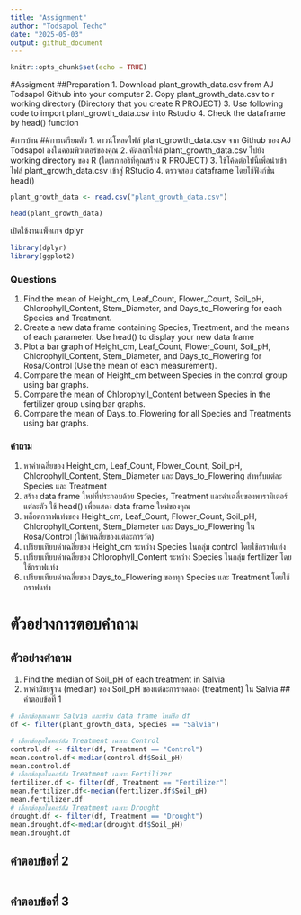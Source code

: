 ---
title: "Assignment"
author: "Todsapol Techo"
date: "2025-05-03"
output: github_document
---

```{r setup, include=FALSE}
knitr::opts_chunk$set(echo = TRUE)
```

#Assigment
##Preparation
1. Download plant_growth_data.csv from AJ Todsapol Github into your computer
2. Copy plant_growth_data.csv to r working directory (Directory that you create R PROJECT)
3. Use following code to import plant_growth_data.csv into Rstudio
4. Check the dataframe by head() function

#การบ้าน
##การเตรียมตัว
1. ดาวน์โหลดไฟล์ plant_growth_data.csv จาก Github ของ AJ Todsapol ลงในคอมพิวเตอร์ของคุณ
2. คัดลอกไฟล์ plant_growth_data.csv ไปยัง working directory ของ R (ไดเรกทอรีที่คุณสร้าง R PROJECT)
3. ใช้โค้ดต่อไปนี้เพื่อนำเข้าไฟล์ plant_growth_data.csv เข้าสู่ RStudio
4. ตรวจสอบ dataframe โดยใช้ฟังก์ชัน head()

```{r}
plant_growth_data <- read.csv("plant_growth_data.csv")
```
```{r}
head(plant_growth_data)
```
เปิดใช้งานแพ็คเกจ dplyr
```{r}
library(dplyr)
library(ggplot2)
```
#################
### Questions ###
#################
1. Find the mean of Height_cm, Leaf_Count, Flower_Count, Soil_pH, Chlorophyll_Content, Stem_Diameter, and Days_to_Flowering for each Species and Treatment.
2. Create a new data frame containing Species, Treatment, and the means of each parameter.
Use head() to display your new data frame
3. Plot a bar graph of Height_cm, Leaf_Count, Flower_Count, Soil_pH, Chlorophyll_Content, Stem_Diameter, and Days_to_Flowering for Rosa/Control (Use the mean of each measurement).
4. Compare the mean of Height_cm between Species in the control group using bar graphs.
5. Compare the mean of Chlorophyll_Content between Species in the fertilizer group using bar graphs.
6. Compare the mean of Days_to_Flowering for all Species and Treatments using bar graphs.

#############
### คำถาม ###
#############
1. หาค่าเฉลี่ยของ Height_cm, Leaf_Count, Flower_Count, Soil_pH, Chlorophyll_Content, Stem_Diameter และ Days_to_Flowering สำหรับแต่ละ Species และ Treatment
2. สร้าง data frame ใหม่ที่ประกอบด้วย Species, Treatment และค่าเฉลี่ยของพารามิเตอร์แต่ละตัว ใช้ head() เพื่อแสดง data frame ใหม่ของคุณ
3. พล็อตกราฟแท่งของ Height_cm, Leaf_Count, Flower_Count, Soil_pH, Chlorophyll_Content, Stem_Diameter และ Days_to_Flowering ใน Rosa/Control (ใช้ค่าเฉลี่ยของแต่ละการวัด)
4. เปรียบเทียบค่าเฉลี่ยของ Height_cm ระหว่าง Species ในกลุ่ม control โดยใช้กราฟแท่ง
5. เปรียบเทียบค่าเฉลี่ยของ Chlorophyll_Content ระหว่าง Species ในกลุ่ม fertilizer โดยใช้กราฟแท่ง
6. เปรียบเทียบค่าเฉลี่ยของ Days_to_Flowering ของทุก Species และ Treatment โดยใช้กราฟแท่ง

##################
##################
##################

# ตัวอย่างการตอบคำถาม
## ตัวอย่างคำถาม
1. Find the median of Soil_pH of each treatment in Salvia
1. หาค่ามัธยฐาน (median) ของ Soil_pH ของแต่ละการทดลอง (treatment) ใน Salvia
## คำตอบข้อที่ 1
```{r}
# เลือกข้อมูลเฉพาะ Salvia และสร้าง data frame ใหม่ชื่อ df
df <- filter(plant_growth_data, Species == "Salvia")

# เลือกข้อมูลในคอร์ลัม Treatment เฉพาะ Control
control.df <- filter(df, Treatment == "Control")
mean.control.df<-median(control.df$Soil_pH)
mean.control.df
# เลือกข้อมูลในคอร์ลัม Treatment เฉพาะ Fertilizer
fertilizer.df <- filter(df, Treatment == "Fertilizer")
mean.fertilizer.df<-median(fertilizer.df$Soil_pH)
mean.fertilizer.df
# เลือกข้อมูลในคอร์ลัม Treatment เฉพาะ Drought
drought.df <- filter(df, Treatment == "Drought")
mean.drought.df<-median(drought.df$Soil_pH)
mean.drought.df
```
## คำตอบข้อที่ 2
```{r}

```
## คำตอบข้อที่ 3
```{r}

```

